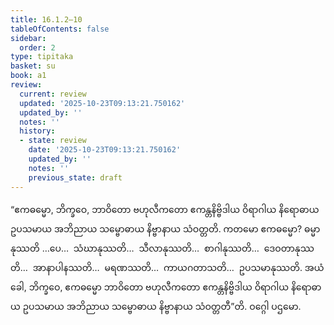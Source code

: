 ```yaml
---
title: 16.1.2–10
tableOfContents: false
sidebar:
  order: 2
type: tipitaka
basket: su
book: a1
review:
  current: review
  updated: '2025-10-23T09:13:21.750162'
  updated_by: ''
  notes: ''
  history:
  - state: review
    date: '2025-10-23T09:13:21.750162'
    updated_by: ''
    notes: ''
    previous_state: draft
---
```



<ReviewStatus review={frontmatter.review} showDetails={true} />

<HypothesisAnnotation frontmatter={frontmatter} />

<DynamicBreadcrumb />

<Division number="297" book="a1" e="ch" v="15" p="32">

<Paragraph number="384" book="a1">
“ဧကဓမ္မော, ဘိက္ခဝေ, ဘာဝိတော ဗဟုလီကတော ဧကန္တနိဗ္ဗိဒါယ ဝိရာဂါယ နိရောဓာယ ဥပသမာယ အဘိညာယ သမ္ဗောဓာယ နိဗ္ဗာနာယ သံဝတ္တတိ. ကတမော ဧကဓမ္မော? ဓမ္မာနုဿတိ …ပေ…  သံဃာနုဿတိ…  သီလာနုဿတိ…  စာဂါနုဿတိ…  ဒေဝတာနုဿတိ…  အာနာပါနဿတိ…  မရဏဿတိ…  ကာယဂတာသတိ…  ဥပသမာနုဿတိ. အယံ ခေါ, ဘိက္ခဝေ, ဧကဓမ္မော ဘာဝိတော ဗဟုလီကတော ဧကန္တနိဗ္ဗိဒါယ ဝိရာဂါယ နိရောဓာယ ဥပသမာယ အဘိညာယ သမ္ဗောဓာယ နိဗ္ဗာနာယ သံဝတ္တတီ”တိ.

</Paragraph>
</Division>

<Paragraph number="385" type="center" book="a1">
ဝဂ္ဂေါ ပဌမော.
</Paragraph>
